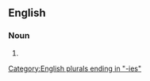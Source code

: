 ==English==

===Noun===
{{head|en|noun plural form}}

# {{plural of|sulky|lang=en}}

[[Category:English plurals ending in "-ies"]]